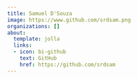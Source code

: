 ```yaml
---
title: Samuel D'Souza
image: https://www.github.com/srdsam.png
organizations: []
about:
  template: jolla
  links:
  - icon: bi-github
    text: GitHub
    href: https://github.com/srdsam
---
```


